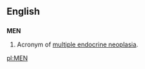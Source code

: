 {{also|Appendix:Variations of "men"}}
==English==

==={{acronym-old|en}}===
'''MEN'''

# Acronym of [[multiple endocrine neoplasia]].

[[pl:MEN]]